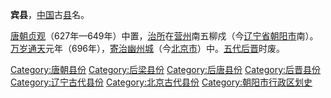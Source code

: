 '''宾县'''，[[中国|中国]]古[[县|县]]名。

[[唐朝|唐朝]][[貞觀_(唐朝)|贞观]]（627年—649年）中置，[[治所|治所]]在[[营州|营州]]南五柳戍（今[[辽宁省|辽宁省]][[朝阳市|朝阳市]]南）。[[万岁通天|万岁通天]]元年（696年），[[侨治|寄治]][[幽州城|幽州城]]（今[[北京市|北京市]]）中。[[五代|五代]][[后晋|后晋]]时废。

{{中国古代行政区划小作品}}
[[Category:唐朝县份|Category:唐朝县份]]
[[Category:后梁县份|Category:后梁县份]]
[[Category:后唐县份|Category:后唐县份]]
[[Category:后晋县份|Category:后晋县份]]
[[Category:辽宁古代县份|Category:辽宁古代县份]]
[[Category:北京古代县份|Category:北京古代县份]]
[[Category:朝阳市行政区划史|Category:朝阳市行政区划史]]